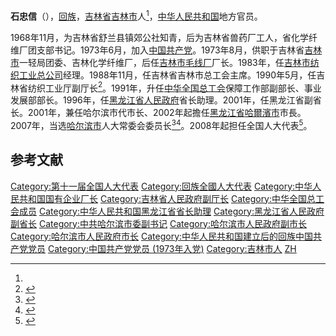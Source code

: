 '''石忠信'''（{{bd|1947年|6月||catIdx=}}），[[回族|回族]]，[[吉林省|吉林省]][[吉林市|吉林市]]人<ref name=a1/>，[[中华人民共和国|中华人民共和国]]地方官员。

1968年11月，为吉林省舒兰县镇郊公社知青，后为吉林省兽药厂工人，省化学纤维厂团支部书记。1973年6月，加入[[中国共产党|中国共产党]]。1973年8月，供职于吉林省[[吉林市|吉林市]]一轻局团委、吉林化学纤维厂，后任[[吉林市毛线厂|吉林市毛线厂]]厂长。1983年，任[[吉林市纺织工业总公司|吉林市纺织工业总公司]]经理。1988年11月，任吉林省吉林市总工会主席。1990年5月，任吉林省纺织工业厅副厅长<ref name="a1">{{cite web|title=石忠信同志简历|url=http://news.sohu.com/20070205/n248051899.shtml|publisher=搜狐网|accessdate=2012-03-02|archive-date=2014-03-12|archive-url=https://web.archive.org/web/20140312212210/http://news.sohu.com/20070205/n248051899.shtml|dead-url=no}}</ref>。1991年，升任[[中华全国总工会|中华全国总工会]]保障工作部副部长、事业发展部部长。1996年，任[[黑龙江省人民政府|黑龙江省人民政府]]省长助理。2001年，任黑龙江省副省长。2001年，兼任哈尔滨市代市长、2002年起擔任[[黑龙江省|黑龙江省]][[哈爾濱市|哈爾濱市]]市長。2007年，当选[[哈尔滨市|哈尔滨市]]人大常委会委员长<ref>{{cite web|title=石忠信当选哈市人大常委会主任 张效廉当选市长|url=http://politics.people.com.cn/GB/41223/5363417.html|publisher=人民网|accessdate=2012-03-02|archive-date=2014-03-12|archive-url=https://web.archive.org/web/20140312212242/http://politics.people.com.cn/GB/41223/5363417.html|dead-url=no}}</ref><ref>{{cite web|title=石忠信昨日参加市十三届人大五次会议分组审议|url=http://news.my399.com/system/20110129/000134723.html|publisher=哈尔滨日报|accessdate=2012-03-02|archive-date=2014-03-12|archive-url=https://web.archive.org/web/20140312212305/http://news.my399.com/system/20110129/000134723.html|dead-url=no}}</ref>。2008年起担任全国人大代表<ref>{{cite news|title=全国人大代表信息-石忠信|url=http://www.npc.gov.cn/delegate/viewDelegate.action?dbid=110546|accessdate=2013-04-05|newspaper=全国人大网|archive-date=2014-03-12|archive-url=https://web.archive.org/web/20140312212345/http://www.npc.gov.cn/delegate/viewDelegate.action?dbid=110546|dead-url=no}}</ref>。

==参考文献==
{{reflist}}

{{哈尔滨市市长}}
{{1995届中央党校一年制中青年干部培训班}}
{{DEFAULTSORT:Shi石}}
[[Category:第十一届全国人大代表|Category:第十一届全国人大代表]]
[[Category:回族全國人大代表|Category:回族全國人大代表]]
[[Category:中华人民共和国国有企业厂长|Category:中华人民共和国国有企业厂长]]
[[Category:吉林省人民政府副厅长|Category:吉林省人民政府副厅长]]
[[Category:中华全国总工会成员|Category:中华全国总工会成员]]
[[Category:中华人民共和国黑龙江省省长助理|Category:中华人民共和国黑龙江省省长助理]]
[[Category:黑龙江省人民政府副省长|Category:黑龙江省人民政府副省长]]
[[Category:中共哈尔滨市委副书记|Category:中共哈尔滨市委副书记]]
[[Category:哈尔滨市人民政府副市长|Category:哈尔滨市人民政府副市长]]
[[Category:哈尔滨市人民政府市长|Category:哈尔滨市人民政府市长]]
[[Category:中华人民共和国建立后的回族中国共产党党员|Category:中华人民共和国建立后的回族中国共产党党员]]
[[Category:中国共产党党员_(1973年入党)|Category:中国共产党党员 (1973年入党)]]
[[Category:吉林市人|Category:吉林市人]]
[[Category:石姓|ZH]]